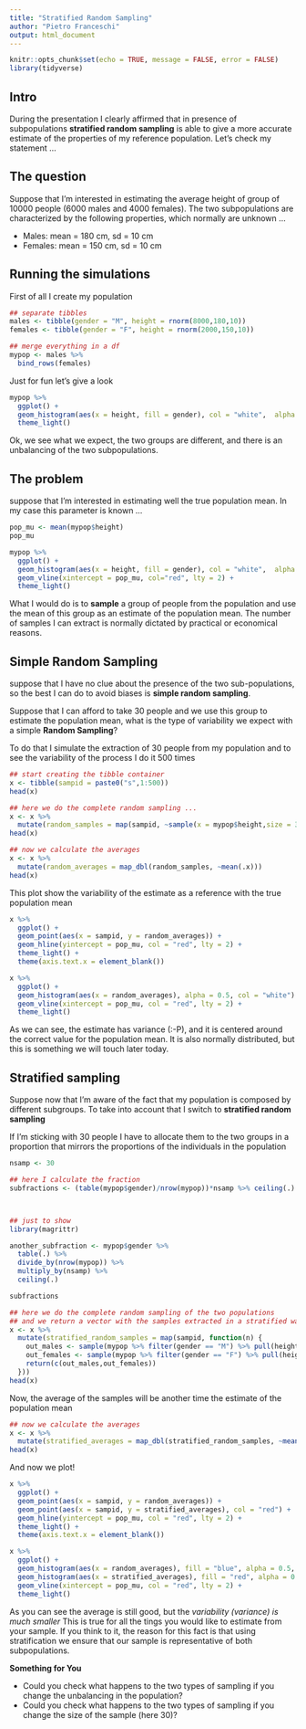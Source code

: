 ```yaml
---
title: "Stratified Random Sampling"
author: "Pietro Franceschi"
output: html_document
---
```


```r
knitr::opts_chunk$set(echo = TRUE, message = FALSE, error = FALSE)
library(tidyverse)
```


## Intro

During the presentation I clearly affirmed that in presence of subpopulations **stratified random sampling** is able to give a more accurate estimate of the properties of my reference population. Let's check my statement ...


## The question
Suppose that I'm interested in estimating the average height of group of 10000 people (6000 males and 4000 females). The two subpopulations are characterized by the following properties, which normally are unknown ...

* Males: mean = 180 cm, sd = 10 cm
* Females: mean = 150 cm, sd = 10 cm

## Running the simulations

First of all I create my population

```r
## separate tibbles
males <- tibble(gender = "M", height = rnorm(8000,180,10))
females <- tibble(gender = "F", height = rnorm(2000,150,10))

## merge everything in a df
mypop <- males %>% 
  bind_rows(females)
```


Just for fun let's give a look 

```r
mypop %>% 
  ggplot() + 
  geom_histogram(aes(x = height, fill = gender), col = "white",  alpha = 0.6, position = "identity") + 
  theme_light()
```

Ok, we see what we expect, the two groups are different, and there is an unbalancing of the two subpopulations.




## The problem

suppose that I'm interested in estimating well the true population mean. In my case this parameter is known ...

```r
pop_mu <- mean(mypop$height)
pop_mu
```

```r
mypop %>% 
  ggplot() + 
  geom_histogram(aes(x = height, fill = gender), col = "white",  alpha = 0.6, position = "identity") + 
  geom_vline(xintercept = pop_mu, col="red", lty = 2) + 
  theme_light()
```

What I would do is to **sample** a group of people from the population and use the mean of this group as an estimate of the population mean. The number of samples I can extract is normally dictated by practical or economical reasons.


## Simple Random Sampling
suppose that I have no clue about the presence of the two sub-populations, so the best I can do to avoid biases is **simple random sampling**.

Suppose that I can afford to take 30 people and we use this group to estimate the population mean, what is the type of variability we expect with a simple **Random Sampling**?

To do that I simulate the extraction of 30 people from my population and to see the variability of the process I do it 500 times

```r
## start creating the tibble container
x <- tibble(sampid = paste0("s",1:500))
head(x)
```

```r
## here we do the complete random sampling ...
x <- x %>% 
  mutate(random_samples = map(sampid, ~sample(x = mypop$height,size = 30)))
head(x)
```


```r
## now we calculate the averages
x <- x %>% 
  mutate(random_averages = map_dbl(random_samples, ~mean(.x)))
head(x)
```

This plot show the variability of the estimate as a reference with the true population mean

```r
x %>% 
  ggplot() + 
  geom_point(aes(x = sampid, y = random_averages)) + 
  geom_hline(yintercept = pop_mu, col = "red", lty = 2) + 
  theme_light() + 
  theme(axis.text.x = element_blank())
```


```r
x %>% 
  ggplot() + 
  geom_histogram(aes(x = random_averages), alpha = 0.5, col = "white") + 
  geom_vline(xintercept = pop_mu, col = "red", lty = 2) + 
  theme_light()
```


As we can see, the estimate has variance (:-P), and it is centered around the correct value for the population mean. It is also normally distributed, but this is something we will touch later today.

## Stratified sampling

Suppose now that I'm aware of the fact that my population is composed by different subgroups. To take into account that I switch to **stratified random sampling**


If I'm sticking with 30 people I have to allocate them to the two groups in a proportion that mirrors the proportions of the individuals in the population

```r
nsamp <- 30

## here I calculate the fraction
subfractions <- (table(mypop$gender)/nrow(mypop))*nsamp %>% ceiling(.)



## just to show
library(magrittr)

another_subfraction <- mypop$gender %>% 
  table(.) %>% 
  divide_by(nrow(mypop)) %>% 
  multiply_by(nsamp) %>% 
  ceiling(.)

subfractions
```


```r
## here we do the complete random sampling of the two populations
## and we return a vector with the samples extracted in a stratified way
x <- x %>% 
  mutate(stratified_random_samples = map(sampid, function(n) {
    out_males <- sample(mypop %>% filter(gender == "M") %>% pull(height),subfractions["M"])
    out_females <- sample(mypop %>% filter(gender == "F") %>% pull(height),subfractions["F"])
    return(c(out_males,out_females))
  }))
head(x)
```

Now, the average of the samples will be another time the estimate of the population mean

```r
## now we calculate the averages
x <- x %>% 
  mutate(stratified_averages = map_dbl(stratified_random_samples, ~mean(.x)))
head(x)
```

And now we plot!

```r
x %>% 
  ggplot() + 
  geom_point(aes(x = sampid, y = random_averages)) + 
  geom_point(aes(x = sampid, y = stratified_averages), col = "red") + 
  geom_hline(yintercept = pop_mu, col = "red", lty = 2) + 
  theme_light() + 
  theme(axis.text.x = element_blank())
```

```r
x %>% 
  ggplot() + 
  geom_histogram(aes(x = random_averages), fill = "blue", alpha = 0.5, col = "white") + 
  geom_histogram(aes(x = stratified_averages), fill = "red", alpha = 0.5, col = "white") + 
  geom_vline(xintercept = pop_mu, col = "red", lty = 2) + 
  theme_light()
```


As you can see the average is still good, but the _variability (variance) is much smaller_
This is true for all the tings you would like to estimate from your sample. If you think to it, the reason for this fact is that using stratification we ensure that our sample is representative of both subpopulations.

**Something for You**

* Could you check what happens to the two types of sampling if you change the unbalancing in the population? 
* Could you check what happens to the two types of sampling if you change the size of the sample (here 30)?





